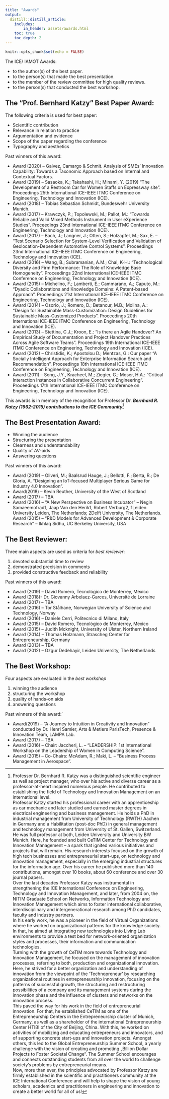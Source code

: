 ```yaml
---
title: "Awards"
output:
  distill::distill_article:
    includes:
        in_header: assets/awards.html
    toc: true
    toc_depth: 2
---
```


```r
knitr::opts_chunk$set(echo = FALSE)
```


The ICE/ IAMOT Awards:

::: {.infobox .goal data-latex="{.goal}"}
- to the author(s) of the best paper.
- to the person(s) that made the best presentation.
- to the member of the review committee for high quality reviews.
- to the person(s) that conducted the best workshop.
:::


## The “Prof. Bernhard Katzy" Best Paper Award:

The following criteria is used for best paper:

- Scientific contribution
- Relevance in relation to practice
- Argumentation and evidence
- Scope of the paper regarding the conference
- Typography and aesthetics


Past winners of this award:

- Award (2020) – Galvez, Camargo & Schmit. Analysis of SMEs’ Innovation Capability: Towards a Taxonomic Approach based on Internal and Contextual Factors.
- Award (2019) – Sasaoka, K.; Takahashi, H.; Minami, Y. (2019) “The Development of a Restroom Car for Women Staffs on Expressway site". Proceedings 25th International ICE-IEEE ITMC Conference on Engineering, Technology and Innovation (ICE).
- Award (2018) – Tobias Sebastian Schmidt, Bundeswehr University Munich.
- Award (2017) – Krawczyk, P.; Topolewski, M.; Pallot, M.: “Towards Reliable and Valid Mixed Methods Instrument in User eXperience Studies”. Proceedings 23nd International ICE-IEEE ITMC Conference on Engineering, Technology and Innovation (ICE).
- Award (2017) – Bach, J.; Langner, J.; Otten, S.; Holzapfel, M.; Sax, E. – “Test Scenario Selection for System-Level Verification and Validation of Geolocation-Dependent Automotive Control Systems". Proceedings 23nd International ICE-IEEE ITMC Conference on Engineering, Technology and Innovation (ICE).
- Award (2016) – Wang, B.; Subramanian, A.M.; Chai, K-H.: “Technological Diversity and Firm Performance: The Role of Knowledge Base Homogeneity". Proceedings 22nd International ICE-IEEE ITMC Conference on Engineering, Technology and Innovation (ICE).
- Award (2015) – Michelino, F.; Lamberti, E.; Cammarano, A.; Caputo, M.: “Dyadic Collaborations and Knowledge Domains: A Patent-based Approach". Proceedings 21st International ICE-IEEE ITMC Conference on Engineering, Technology and Innovation (ICE).
- Award (2014) – Osorio, J.; Romero, D.; Betancur, M.B.; Molina, A.: “Design for Sustainable Mass-Customization: Design Guidelines for Sustainable Mass-Customized Products". Proceedings 20th International ICE-IEEE ITMC Conference on Engineering, Technology and Innovation (ICE).
- Award (2013) – Stettina, C.J.; Kroon, E.: “Is there an Agile Handover? An Empirical Study of Documentation and Project Handover Practices Across Agile Software Teams". Proceedings 19th International ICE-IEEE ITMC Conference on Engineering, Technology and Innovation (ICE).
- Award (2012) – Christidis, K.; Apostolou D.; Mentzas, G.: Our paper “A Socially Intelligent Approach for Enterprise Information Search and Recommendation". Proceedings 18th International ICE-IEEE ITMC Conference on Engineering, Technology and Innovation (ICE).
- Award (2011) – Song, J.Y., Kracheel, M.; Ziegier, G.; Moser, H.A.: “Critical Interaction Instances in Collaborative Concurrent Engineering". Proceedings 17th International ICE-IEEE ITMC Conference on Engineering, Technology and Innovation (ICE).

This awards is in memory of the recognition for Professor Dr. ***Bernhard R. Katzy (1962-2015) contributions to the ICE Community***^[
Professor Dr. Bernhard R. Katzy was a distinguished scientific engineer as well as project manager, who over his active and diverse career as a professor-at-heart inspired numerous people. He contributed to establishing the field of Technology and Innovation Management on an international level.
<br>
Professor Katzy started his professional career with an apprenticeship as car mechanic and later studied and earned master degrees in electrical engineering and business management. He holds a PhD in industrial management from University of Technology (RWTH) Aachen in Germany and a Habilitation (post-doc PhD) in general management and technology management from University of St. Gallen, Switzerland.
<br>
He was full professor at both, Leiden University and University BW Munich. Here, he founded and built CeTIM Center for Technology and Innovation Management – a spark that ignited various initiatives and projects that will remain. His research interests focused on the growth of high tech businesses and entrepreneurial start-ups, on technology and innovation management, especially in the emerging industrial structures for the information age. Over his career he published more than 140 contributions, amongst over 10 books, about 60 conference and over 30 journal papers.
<br>
Over the last decades Professor Katzy was instrumental in strengthening the ICE International Conference on Engineering, Technology and Innovation Management, and later, from 2004 on, the NITIM Graduate School on Networks, Information Technology and Innovation Management which aims to foster international collaborative, interdisciplinary and intergenerational research among PhD candidates, faculty and industry partners.
<br>
In his early work, he was a pioneer in the field of Virtual Organizations where he worked on organizational patterns for the knowledge society. In that, he aimed at integrating new technologies into Living Lab environments to provide a test bed for network-oriented organization styles and processes, their information and communication technologies.
<br>
Turning with the growth of CeTIM more towards Technology and Innovation Management, he focused on the management of innovation processes, referring to both, production and organizational innovation. Here, he strived for a better organization and understanding of innovation from the viewpoint of the ‘Technopreneur’ by researching organizational routines in entrepreneurship innovation, focusing on the patterns of successful growth, the structuring and restructuring possibilities of a company and its management systems during the innovation phase and the influence of clusters and networks on the innovation process.
<br>
This paved the way for his work in the field of entrepreneurial innovation. For that, he established CeTIM as one of the Entrepreneurship Centers in the Entrepreneurship cluster of Munich, Germany, as well as a shareholder of the international Entrepreneurship Center HTIBI of the City of Beijing, China. With this, he worked on activities of mobilizing and educating entrepreneurs and innovators, and of supporting concrete start-ups and innovation projects. Amongst others, this led to the Global Entrepreneurship Summer School, a yearly challenge with the vision of creating and promoting „Billion Dollar Projects to Foster Societal Change“. The Summer School encourages and connects outstanding students from all over the world to challenge society’s problems by entrepreneurial means.
<br>
Now, more than ever, the principles advocated by Professor Katzy are firmly established in the scientific and practitioners community at the ICE International Conference and will help to shape the vision of young scholars, academics and practitioners in engineering and innovation to create a better world for all of us!
]



## The Best Presentation Award:

- Winning the audience
- Structuring the presentation
- Clearness and understandability
- Quality of AV-aids
- Answering questions

Past winners of this award:

- Award (2019) – Oliveri, M.; Baalsrud Hauge, J.; Bellotti, F.; Berta, R.; De Gloria, A. “Designing an IoT-focused Multiplayer Serious Game for Industry 4.0 Innovation".
- Award(2018) – Kevin Reuther, University of the West of Scotland
- Award (2017) – TBA
- Award (2016) – “A New Perspective on Business Incubator" – Negin Samaeemofrad1, Jaap Van den Herik1, Robert Verburg2, 1Leiden University Leiden, The Netherlands; 2Delft University, The Netherlands.
Award (2015) – “R&D Models for Advanced Development & Corporate Research" – Ikhlaq Sidhu, UC Berkeley University, USA

## The Best Reviewer:

Three main aspects are used as criteria for *best reviewer*:

1. devoted substantial time to review
2. demonstrated precision in comments
3. provided constructive feedback and reliability

Past winners of this award:

- Award (2019) – David Romero, Tecnológico de Monterrey, Mexico
- Award (2018)- Dr. Giovanny Arbelaez-Garces, Université de Lorraine
- Award (2017) – TBA
- Award (2016) – Tor Stålhane, Norwegian University of Science and Technology, Norway
- Award (2016) – Daniele Cerri, Politecnico di Milano, Italy
- Award (2015) – David Romero, Tecnológico de Monterrey, Mexico
- Award (2015) – Judith  Mcknight, University of Ulster, Northern Ireland
- Award (2014) – Thomas Holzmann, Strascheg Center for Entrepreneurship, Germany
- Award (2013) – TBA
- Award (2012) – Ozgur Dedehayir, Leiden University, The Netherlands

## The Best Workshop:

Four aspects are evaluated in the *best workshop*

1. winning the audience
1. structuring the workshop
1. quality of hands-on aids
1. answering questions

Past winners of this award:`

- Award(2019) – “A Journey to Intuition in Creativity and Innovation" conducted by Dr. Henri Samier, Arts & Metiers ParisTech, Presence & Innovation Team, LAMPA Lab.
- Award (2017) – TBA
- Award (2016) – Chair: Jaccheri, L. – “LEADERSHIP: 1st International Workshop on the Leadership of Women in Computing Science".
- Award (2015) – Co-Chairs: McAdam, R.; Maki, L. – “Business Process Management in Aerospace".


